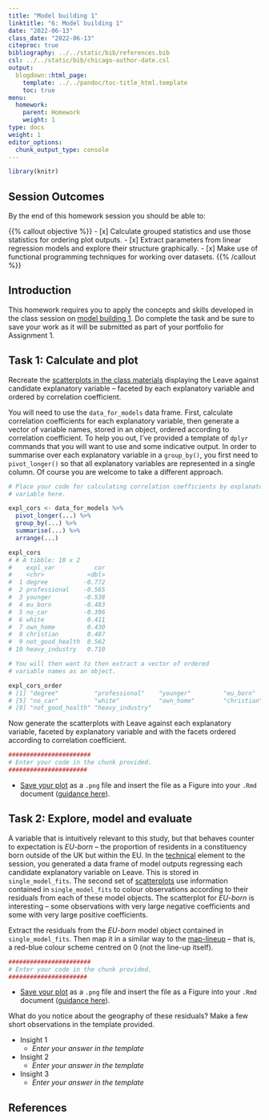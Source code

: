 ```yaml
---
title: "Model building 1"
linktitle: "6: Model building 1"
date: "2022-06-13"
class_date: "2022-06-13"
citeproc: true
bibliography: ../../static/bib/references.bib
csl: ../../static/bib/chicago-author-date.csl
output:
  blogdown::html_page:
    template: ../../pandoc/toc-title_html.template
    toc: true
menu:
  homework:
    parent: Homework
    weight: 1
type: docs
weight: 1
editor_options:
  chunk_output_type: console
---
```


```r
library(knitr)
```

## Session Outcomes

By the end of this homework session you should be able to:

{{% callout objective %}}
- [x] Calculate grouped statistics and use those statistics for ordering plot outputs.
- [x] Extract parameters from linear regression models and explore their structure graphically.
- [x] Make use of functional programming techniques for working over datasets.
{{% /callout %}}

## Introduction

This homework requires you to apply the concepts and skills developed in the class session on [model building 1](/class/06-class/). Do complete the task and be sure to save your work as it will be submitted as part of your portfolio for Assignment 1.

## Task 1: Calculate and plot

Recreate the [scatterplots in the class materials](/class/06-class/#quantifying-and-exploring-co-variation-1) displaying the Leave against candidate explanatory variable -- faceted by each explanatory variable and ordered by correlation coefficient.


You will need to use the `data_for_models` data frame. First, calculate correlation coefficients for each explanatory variable, then generate a vector of variable names, stored in an object, ordered according to correlation coefficient.  To help you out, I've provided a template of `dplyr` commands that you will want to use and some indicative output. In order to summarise over each explanatory variable in a `group_by()`, you first need to `pivot_longer()` so that all explanatory variables are represented in a single column. Of course you are welcome to take a different approach.

```r
# Place your code for calculating correlation coefficients by explanatory
# variable here.

expl_cors <- data_for_models %>%
  pivot_longer(...) %>%
  group_by(...) %>%
  summarise(...) %>%
  arrange(...)

expl_cors
# # A tibble: 10 x 2
#    expl_var           cor
#    <chr>            <dbl>
#  1 degree          -0.772
#  2 professional    -0.565
#  3 younger         -0.538
#  4 eu_born         -0.483
#  5 no_car          -0.396
#  6 white            0.411
#  7 own_home         0.430
#  8 christian        0.487
#  9 not_good_health  0.562
# 10 heavy_industry   0.710

# You will then want to then extract a vector of ordered
# variable names as an object.

expl_cors_order
# [1] "degree"          "professional"    "younger"         "eu_born"
# [5] "no_car"          "white"           "own_home"        "christian"
# [9] "not_good_health" "heavy_industry"

```

Now generate the scatterplots with Leave against each explanatory variable, faceted by explanatory variable and with the facets ordered according to correlation coefficient.

```r
#######################
# Enter your code in the chunk provided.
######################
```

* [Save your plot](https://r4ds.had.co.nz/graphics-for-communication.html#saving-your-plots) as a `.png` file and insert the file as a Figure into your `.Rmd` document ([guidance here](https://rmd4sci.njtierney.com/figures-tables-captions-.html)).


## Task 2: Explore, model and evaluate

A variable that is intuitively relevant to this study, but that behaves counter to expectation is *EU-born* -- the proportion of residents in a constituency born outside of the UK but within the EU. In the [technical](/class/06-class/#techniques) element to the session, you generated a data frame of model outputs regressing each candidate explanatory variable on Leave. This is stored in `single_model_fits`. The second set of [scatterplots](class/06-class/#modelling-for-co-variation-1) use information contained in `single_model_fits` to colour observations according to their residuals from each of these model objects. The scatterplot for *EU-born* is interesting -- some observations with very large negative coefficients and some with very large positive coefficients.

Extract the residuals from the *EU-born* model object contained in `single_model_fits`. Then map it in a similar way to the [map-lineup](/class/06-class/#exploring-bias-1) -- that is, a red-blue colour scheme centred on 0 (not the line-up itself).

```r
#######################
# Enter your code in the chunk provided.
######################
```
* [Save your plot](https://r4ds.had.co.nz/graphics-for-communication.html#saving-your-plots) as a `.png` file and insert the file as a Figure into your `.Rmd` document ([guidance here](https://rmd4sci.njtierney.com/figures-tables-captions-.html)).

What do you notice about the geography of these residuals? Make a few short observations in the template provided.

* Insight 1
  + *Enter your answer in the template*
* Insight 2
  + *Enter your answer in the template*
* Insight 3
  + *Enter your answer in the template*



## References
